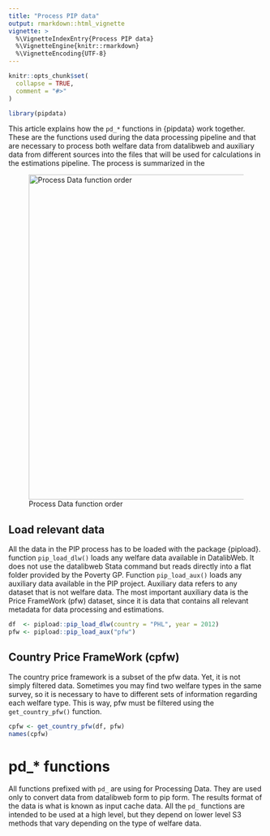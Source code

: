 ```yaml
---
title: "Process PIP data"
output: rmarkdown::html_vignette
vignette: >
  %\VignetteIndexEntry{Process PIP data}
  %\VignetteEngine{knitr::rmarkdown}
  %\VignetteEncoding{UTF-8}
---
```


```r
knitr::opts_chunk$set(
  collapse = TRUE,
  comment = "#>"
)
```

```r
library(pipdata)
```

This article explains how the `pd_*` functions in {pipdata} work together. These
are the functions used during the data processing pipeline and that are
necessary to process both welfare data from datalibweb and auxiliary data from
different sources into the files that will be used for calculations in the
estimations pipeline. The process is summarized in the

![Process Data function order](images/pd_functions.png){#pd-flow width="640"}

## Load relevant data

All the data in the PIP process has to be loaded with the package {pipload}.
function `pip_load_dlw()` loads any welfare data available in DatalibWeb. It
does not use the datalibweb Stata command but reads directly into a flat folder
provided by the Poverty GP. Function `pip_load_aux()` loads any auxiliary data
available in the PIP project. Auxiliary data refers to any dataset that is not
welfare data. The most important auxiliary data is the Price FrameWork (pfw)
dataset, since it is data that contains all relevant metadata for data
processing and estimations.

```r
df  <- pipload::pip_load_dlw(country = "PHL", year = 2012)
pfw <- pipload::pip_load_aux("pfw")
```

## Country Price FrameWork (cpfw)

The country price framework is a subset of the pfw data. Yet, it is not simply
filtered data. Sometimes you may find two welfare types in the same survey, so
it is necessary to have to different sets of information regarding each welfare
type. This is way, pfw must be filtered using the `get_country_pfw()` function.

```r
cpfw <- get_country_pfw(df, pfw)
names(cpfw)
```

# pd\_\* functions

All functions prefixed with `pd_` are using for Processing Data. They are used
only to convert data from datalibweb form to pip form. The results format of the
data is what is known as input cache data. All the `pd_` functions are intended
to be used at a high level, but they depend on lower level S3 methods that vary
depending on the type of welfare data.

